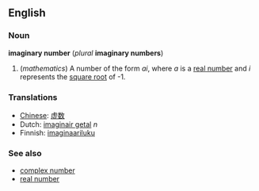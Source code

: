 ==English==
===Noun===
'''imaginary number''' (''plural'' '''imaginary numbers''')

#(''mathematics'') A number of the form ''ai'', where ''a'' is a [[real number]] and ''i'' represents the [[square root]] of -1.

===Translations===
*[[Chinese]]: [[虚数]]
*Dutch: [[imaginair getal]] ''n''
*Finnish: [[imaginaariluku]]

===See also===
*[[complex number]]
*[[real number]]